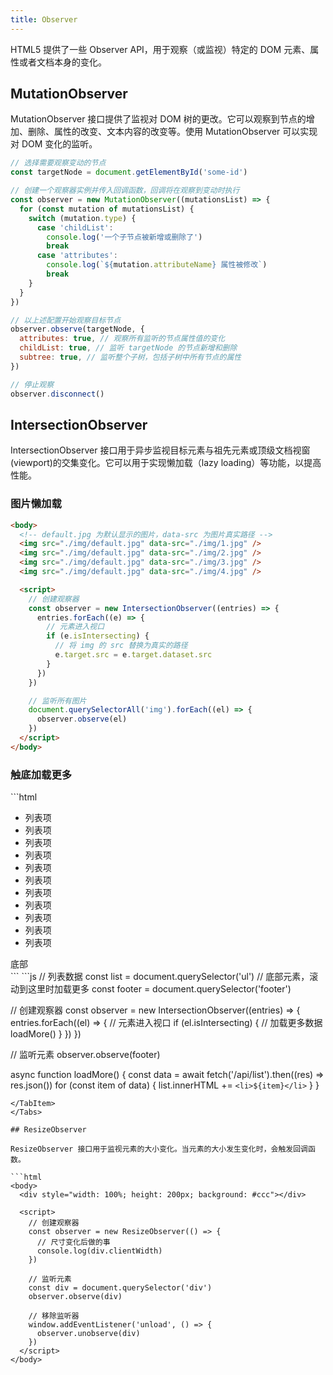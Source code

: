 ```yaml
---
title: Observer
---
```



HTML5 提供了一些 Observer API，用于观察（或监视）特定的 DOM 元素、属性或者文档本身的变化。

## MutationObserver

MutationObserver 接口提供了监视对 DOM 树的更改。它可以观察到节点的增加、删除、属性的改变、文本内容的改变等。使用 MutationObserver 可以实现对 DOM 变化的监听。

```js
// 选择需要观察变动的节点
const targetNode = document.getElementById('some-id')

// 创建一个观察器实例并传入回调函数，回调将在观察到变动时执行
const observer = new MutationObserver((mutationsList) => {
  for (const mutation of mutationsList) {
    switch (mutation.type) {
      case 'childList':
        console.log('一个子节点被新增或删除了')
        break
      case 'attributes':
        console.log(`${mutation.attributeName} 属性被修改`)
        break
    }
  }
})

// 以上述配置开始观察目标节点
observer.observe(targetNode, {
  attributes: true, // 观察所有监听的节点属性值的变化
  childList: true, // 监听 targetNode 的节点新增和删除
  subtree: true, // 监听整个子树，包括子树中所有节点的属性
})

// 停止观察
observer.disconnect()
```

## IntersectionObserver

IntersectionObserver 接口用于异步监视目标元素与祖先元素或顶级文档视窗(viewport)的交集变化。它可以用于实现懒加载（lazy loading）等功能，以提高性能。

### 图片懒加载

```html
<body>
  <!-- default.jpg 为默认显示的图片，data-src 为图片真实路径 -->
  <img src="./img/default.jpg" data-src="./img/1.jpg" />
  <img src="./img/default.jpg" data-src="./img/2.jpg" />
  <img src="./img/default.jpg" data-src="./img/3.jpg" />
  <img src="./img/default.jpg" data-src="./img/4.jpg" />

  <script>
    // 创建观察器
    const observer = new IntersectionObserver((entries) => {
      entries.forEach((e) => {
        // 元素进入视口
        if (e.isIntersecting) {
          // 将 img 的 src 替换为真实的路径
          e.target.src = e.target.dataset.src
        }
      })
    })

    // 监听所有图片
    document.querySelectorAll('img').forEach((el) => {
      observer.observe(el)
    })
  </script>
</body>
```

### 触底加载更多

<Tabs>
<TabItem label="HTML">
```html
<ul>
  <li>列表项</li>
  <li>列表项</li>
  <li>列表项</li>
  <li>列表项</li>
  <li>列表项</li>
  <li>列表项</li>
  <li>列表项</li>
  <li>列表项</li>
  <li>列表项</li>
  <li>列表项</li>
  <li>列表项</li>
</ul>
<footer>底部</footer>
```
</TabItem>
<TabItem label="JavaScript">
```js
// 列表数据
const list = document.querySelector('ul')
// 底部元素，滚动到这里时加载更多
const footer = document.querySelector('footer')

// 创建观察器
const observer = new IntersectionObserver((entries) => {
  entries.forEach((el) => {
    // 元素进入视口
    if (el.isIntersecting) {
      // 加载更多数据
      loadMore()
    }
  })
})

// 监听元素
observer.observe(footer)

async function loadMore() {
  const data = await fetch('/api/list').then((res) => res.json())
  for (const item of data) {
    list.innerHTML += `<li>${item}</li>`
  }
}
```
</TabItem>
</Tabs>

## ResizeObserver

ResizeObserver 接口用于监视元素的大小变化。当元素的大小发生变化时，会触发回调函数。

```html
<body>
  <div style="width: 100%; height: 200px; background: #ccc"></div>

  <script>
    // 创建观察器
    const observer = new ResizeObserver(() => {
      // 尺寸变化后做的事
      console.log(div.clientWidth)
    })

    // 监听元素
    const div = document.querySelector('div')
    observer.observe(div)

    // 移除监听器
    window.addEventListener('unload', () => {
      observer.unobserve(div)
    })
  </script>
</body>
```
